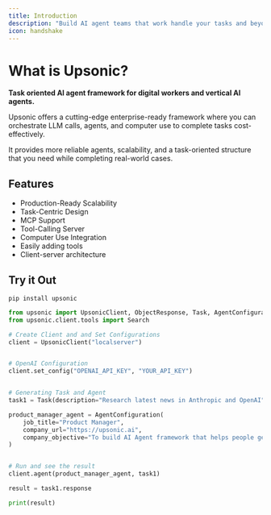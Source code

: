 ```yaml
---
title: Introduction
description: "Build AI agent teams that work handle your tasks and beyond."
icon: handshake
---
```


# What is Upsonic?

**Task oriented AI agent framework for digital workers and vertical AI agents.** 

Upsonic offers a cutting-edge enterprise-ready framework where you can orchestrate LLM calls, agents, and computer use to complete tasks cost-effectively. 

It provides more reliable agents, scalability, and a task-oriented structure that you need while completing real-world cases.

## Features

- Production-Ready Scalability
- Task-Centric Design
- MCP Support
- Tool-Calling Server
- Computer Use Integration
- Easily adding tools
- Client-server architecture



## Try it Out

```shell Terminal
pip install upsonic
```

```python Example
from upsonic import UpsonicClient, ObjectResponse, Task, AgentConfiguration
from upsonic.client.tools import Search

# Create Client and and Set Configurations
client = UpsonicClient("localserver")


# OpenAI Configuration
client.set_config("OPENAI_API_KEY", "YOUR_API_KEY")


# Generating Task and Agent
task1 = Task(description="Research latest news in Anthropic and OpenAI", tools=[Search])

product_manager_agent = AgentConfiguration(
    job_title="Product Manager",
    company_url="https://upsonic.ai",
    company_objective="To build AI Agent framework that helps people get things done",
)


# Run and see the result
client.agent(product_manager_agent, task1)

result = task1.response

print(result)
```